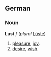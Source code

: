 ==German==
===Noun===
'''Lust''' ''f'' (''plural'' [[Lüste]])
# [[pleasure]], [[joy]].
# [[desire]], [[wish]].